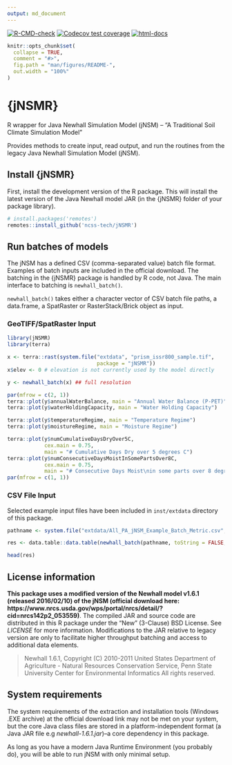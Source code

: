 ```yaml
---
output: md_document
---
```

<!-- badges: start -->
[![R-CMD-check](https://github.com/ncss-tech/jNSMR/workflows/R-CMD-check/badge.svg)](https://github.com/ncss-tech/jNSMR/actions)
[![Codecov test coverage](https://codecov.io/gh/ncss-tech/jNSMR/branch/main/graph/badge.svg)](https://codecov.io/gh/ncss-tech/jNSMR?branch=main)
[![html-docs](https://camo.githubusercontent.com/f7ba98e46ecd14313e0e8a05bec3f92ca125b8f36302a5b1679d4a949bccbe31/68747470733a2f2f696d672e736869656c64732e696f2f62616467652f646f63732d48544d4c2d696e666f726d6174696f6e616c)](https://ncss-tech.github.io/jNSMR/)
<!-- badges: end -->

```r
knitr::opts_chunk$set(
  collapse = TRUE,
  comment = "#>",
  fig.path = "man/figures/README-",
  out.width = "100%"
)
```

# {jNSMR}

R wrapper for Java Newhall Simulation Model (jNSM) -- "A Traditional Soil Climate Simulation Model"

Provides methods to create input, read output, and run the routines from the legacy Java Newhall Simulation Model (jNSM). 

## Install {jNSMR}

First, install the development version of the R package. This will install the latest version of the Java Newhall model JAR (in the {jNSMR} folder of your package library). 

```r
# install.packages('remotes')
remotes::install_github('ncss-tech/jNSMR')
```

## Run batches of models

The jNSM has a defined CSV (comma-separated value) batch file format. Examples of batch inputs are included in the official download. The batching in the {jNSMR} package is handled by R code, not Java. The main interface to batching is `newhall_batch()`. 

`newhall_batch()` takes either a character vector of CSV batch file paths, a data.frame, a SpatRaster or RasterStack/Brick object as input. 

### GeoTIFF/SpatRaster Input

```r
library(jNSMR)
library(terra)

x <- terra::rast(system.file("extdata", "prism_issr800_sample.tif",
                             package = "jNSMR"))
x$elev <- 0 # elevation is not currently used by the model directly

y <- newhall_batch(x) ## full resolution

par(mfrow = c(2, 1))
terra::plot(y$annualWaterBalance, main = "Annual Water Balance (P-PET)")
terra::plot(y$waterHoldingCapacity, main = "Water Holding Capacity")

terra::plot(y$temperatureRegime, main = "Temperature Regime")
terra::plot(y$moistureRegime, main = "Moisture Regime")

terra::plot(y$numCumulativeDaysDryOver5C,
            cex.main = 0.75,
            main = "# Cumulative Days Dry over 5 degrees C")
terra::plot(y$numConsecutiveDaysMoistInSomePartsOver8C,
            cex.main = 0.75,
            main = "# Consecutive Days Moist\nin some parts over 8 degrees C")
par(mfrow = c(1, 1))
```

### CSV File Input

Selected example input files have been included in `inst/extdata` directory of this package.

```r
pathname <- system.file("extdata/All_PA_jNSM_Example_Batch_Metric.csv", package = "jNSMR")[1]

res <- data.table::data.table(newhall_batch(pathname, toString = FALSE, verbose = FALSE))

head(res)
```

## License information

**This package uses a modified version of the Newhall model v1.6.1 (released 2016/02/10) of the jNSM (official download here: https://www.nrcs.usda.gov/wps/portal/nrcs/detail/?cid=nrcs142p2_053559)**. The compiled JAR and source code are distributed in this R package under the "New" (3-Clause) BSD License. See _LICENSE_ for more information. Modifications to the JAR relative to legacy version are only to facilitate higher throughput batching and access to additional data elements.

> Newhall 1.6.1, Copyright (C) 2010-2011 
> United States Department of Agriculture - Natural Resources Conservation Service, 
> Penn State University Center for Environmental Informatics
> All rights reserved.

## System requirements

The system requirements of the extraction and installation tools (Windows .EXE archive) at the official download link may not be met on your system, but the core Java class files are stored in a platform-independent format (a Java JAR file e.g _newhall-1.6.1.jar_)--a core dependency in this package. 

As long as you have a modern Java Runtime Environment (you probably do), you will be able to run jNSM with only minimal setup.

